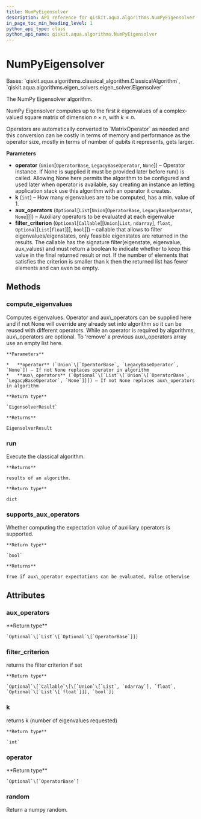 ```yaml
---
title: NumPyEigensolver
description: API reference for qiskit.aqua.algorithms.NumPyEigensolver
in_page_toc_min_heading_level: 1
python_api_type: class
python_api_name: qiskit.aqua.algorithms.NumPyEigensolver
---
```


# NumPyEigensolver

<Class id="qiskit.aqua.algorithms.NumPyEigensolver" isDedicatedPage={true} github="https://github.com/qiskit-community/qiskit-aqua/tree/stable/0.9/qiskit/aqua/algorithms/eigen_solvers/numpy_eigen_solver.py" signature="NumPyEigensolver(operator=None, k=1, aux_operators=None, filter_criterion=None)" modifiers="class">
  Bases: `qiskit.aqua.algorithms.classical_algorithm.ClassicalAlgorithm`, `qiskit.aqua.algorithms.eigen_solvers.eigen_solver.Eigensolver`

  The NumPy Eigensolver algorithm.

  NumPy Eigensolver computes up to the first $k$ eigenvalues of a complex-valued square matrix of dimension $n \times n$, with $k \leq n$.

  <Admonition title="Note" type="note">
    Operators are automatically converted to `MatrixOperator` as needed and this conversion can be costly in terms of memory and performance as the operator size, mostly in terms of number of qubits it represents, gets larger.
  </Admonition>

  **Parameters**

  *   **operator** (`Union`\[`OperatorBase`, `LegacyBaseOperator`, `None`]) – Operator instance. If None is supplied it must be provided later before run() is called. Allowing None here permits the algorithm to be configured and used later when operator is available, say creating an instance an letting application stack use this algorithm with an operator it creates.
  *   **k** (`int`) – How many eigenvalues are to be computed, has a min. value of 1.
  *   **aux\_operators** (`Optional`\[`List`\[`Union`\[`OperatorBase`, `LegacyBaseOperator`, `None`]]]) – Auxiliary operators to be evaluated at each eigenvalue
  *   **filter\_criterion** (`Optional`\[`Callable`\[\[`Union`\[`List`, `ndarray`], `float`, `Optional`\[`List`\[`float`]]], `bool`]]) – callable that allows to filter eigenvalues/eigenstates, only feasible eigenstates are returned in the results. The callable has the signature filter(eigenstate, eigenvalue, aux\_values) and must return a boolean to indicate whether to keep this value in the final returned result or not. If the number of elements that satisfies the criterion is smaller than k then the returned list has fewer elements and can even be empty.

  ## Methods

  ### compute\_eigenvalues

  <Function id="qiskit.aqua.algorithms.NumPyEigensolver.compute_eigenvalues" signature="NumPyEigensolver.compute_eigenvalues(operator=None, aux_operators=None)">
    Computes eigenvalues. Operator and aux\_operators can be supplied here and if not None will override any already set into algorithm so it can be reused with different operators. While an operator is required by algorithms, aux\_operators are optional. To ‘remove’ a previous aux\_operators array use an empty list here.

    **Parameters**

    *   **operator** (`Union`\[`OperatorBase`, `LegacyBaseOperator`, `None`]) – If not None replaces operator in algorithm
    *   **aux\_operators** (`Optional`\[`List`\[`Union`\[`OperatorBase`, `LegacyBaseOperator`, `None`]]]) – If not None replaces aux\_operators in algorithm

    **Return type**

    `EigensolverResult`

    **Returns**

    EigensolverResult
  </Function>

  ### run

  <Function id="qiskit.aqua.algorithms.NumPyEigensolver.run" signature="NumPyEigensolver.run()">
    Execute the classical algorithm.

    **Returns**

    results of an algorithm.

    **Return type**

    dict
  </Function>

  ### supports\_aux\_operators

  <Function id="qiskit.aqua.algorithms.NumPyEigensolver.supports_aux_operators" signature="NumPyEigensolver.supports_aux_operators()" modifiers="classmethod">
    Whether computing the expectation value of auxiliary operators is supported.

    **Return type**

    `bool`

    **Returns**

    True if aux\_operator expectations can be evaluated, False otherwise
  </Function>

  ## Attributes

  ### aux\_operators

  <Attribute id="qiskit.aqua.algorithms.NumPyEigensolver.aux_operators">
    **Return type**

    `Optional`\[`List`\[`Optional`\[`OperatorBase`]]]
  </Attribute>

  ### filter\_criterion

  <Attribute id="qiskit.aqua.algorithms.NumPyEigensolver.filter_criterion">
    returns the filter criterion if set

    **Return type**

    `Optional`\[`Callable`\[\[`Union`\[`List`, `ndarray`], `float`, `Optional`\[`List`\[`float`]]], `bool`]]
  </Attribute>

  ### k

  <Attribute id="qiskit.aqua.algorithms.NumPyEigensolver.k">
    returns k (number of eigenvalues requested)

    **Return type**

    `int`
  </Attribute>

  ### operator

  <Attribute id="qiskit.aqua.algorithms.NumPyEigensolver.operator">
    **Return type**

    `Optional`\[`OperatorBase`]
  </Attribute>

  ### random

  <Attribute id="qiskit.aqua.algorithms.NumPyEigensolver.random">
    Return a numpy random.
  </Attribute>
</Class>

